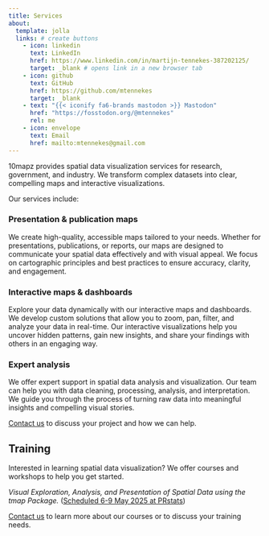 ```yaml
---
title: Services
about: 
  template: jolla 
  links: # create buttons
    - icon: linkedin
      text: LinkedIn
      href: https://www.linkedin.com/in/martijn-tennekes-387202125/
      target: _blank # opens link in a new browser tab
    - icon: github
      text: GitHub
      href: https://github.com/mtennekes
      target: _blank 
    - text: "{{< iconify fa6-brands mastodon >}} Mastodon"
      href: "https://fosstodon.org/@mtennekes"
      rel: me
    - icon: envelope
      text: Email
      href: mailto:mtennekes@gmail.com
---
```


10mapz provides spatial data visualization services for research, government, and industry. We transform complex datasets into clear, compelling maps and interactive visualizations.

Our services include:

### Presentation & publication maps

We create high-quality, accessible maps tailored to your needs. Whether for presentations, publications, or reports, our maps are designed to communicate your spatial data effectively and with visual appeal. We focus on cartographic principles and best practices to ensure accuracy, clarity, and engagement.

### Interactive maps & dashboards

Explore your data dynamically with our interactive maps and dashboards. We develop custom solutions that allow you to zoom, pan, filter, and analyze your data in real-time.  Our interactive visualizations help you uncover hidden patterns, gain new insights, and share your findings with others in an engaging way.

### Expert analysis

We offer expert support in spatial data analysis and visualization. Our team can help you with data cleaning, processing, analysis, and interpretation. We guide you through the process of turning raw data into meaningful insights and compelling visual stories.

[Contact us](mailto:mtenenekes@gmail.com?subject=10mapz - services) to discuss your project and how we can help.

## Training

Interested in learning spatial data visualization? We offer courses and workshops to help you get started.

*Visual Exploration, Analysis, and Presentation of Spatial Data using the tmap Package.* ([Scheduled 6-9 May 2025 at PRstats](https://www.prstats.org/course/visual-exploration-analysis-and-presentation-of-spatial-data-using-the-tmap-package-tmap01/))

[Contact us](mailto:mtenenekes@gmail.com?subject=10mapz - training) to learn more about our courses or to discuss your training needs.



